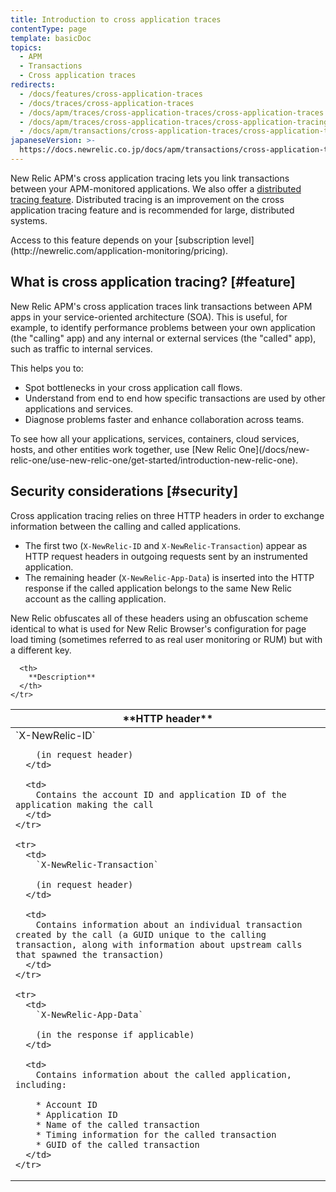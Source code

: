 ```yaml
---
title: Introduction to cross application traces
contentType: page
template: basicDoc
topics:
  - APM
  - Transactions
  - Cross application traces
redirects:
  - /docs/features/cross-application-traces
  - /docs/traces/cross-application-traces
  - /docs/apm/traces/cross-application-traces/cross-application-traces
  - /docs/apm/traces/cross-application-traces/cross-application-tracing
  - /docs/apm/transactions/cross-application-traces/cross-application-tracing
japaneseVersion: >-
  https://docs.newrelic.co.jp/docs/apm/transactions/cross-application-traces/introduction-cross-application-traces
---
```


New Relic APM's cross application tracing lets you link transactions between your APM-monitored applications. We also offer a [distributed tracing feature](/docs/apm/distributed-tracing/getting-started/introduction-distributed-tracing). Distributed tracing is an improvement on the cross application tracing feature and is recommended for large, distributed systems.

<Callout variant="tip">
  Access to this feature depends on your [subscription level](http://newrelic.com/application-monitoring/pricing).
</Callout>

## What is cross application tracing? [#feature]

New Relic APM's cross application traces link transactions between APM apps in your service-oriented architecture (SOA). This is useful, for example, to identify performance problems between your own application (the "calling" app) and any internal or external services (the "called" app), such as traffic to internal services.

This helps you to:

* Spot bottlenecks in your cross application call flows.
* Understand from end to end how specific transactions are used by other applications and services.
* Diagnose problems faster and enhance collaboration across teams.

<Callout variant="tip">
  To see how all your applications, services, containers, cloud services, hosts, and other entities work together, use [New Relic One](/docs/new-relic-one/use-new-relic-one/get-started/introduction-new-relic-one).
</Callout>

## Security considerations [#security]

Cross application tracing relies on three HTTP headers in order to exchange information between the calling and called applications.

* The first two (`X-NewRelic-ID` and `X-NewRelic-Transaction`) appear as HTTP request headers in outgoing requests sent by an instrumented application.
* The remaining header (`X-NewRelic-App-Data`) is inserted into the HTTP response if the called application belongs to the same New Relic account as the calling application.

New Relic obfuscates all of these headers using an obfuscation scheme identical to what is used for New Relic Browser's configuration for page load timing (sometimes referred to as real user monitoring or RUM) but with a different key.

<Table>
  <thead>
    <tr>
      <th width={250}>
        **HTTP header**
      </th>

      <th>
        **Description**
      </th>
    </tr>
  </thead>

  <tbody>
    <tr>
      <td>
        `X-NewRelic-ID`

        (in request header)
      </td>

      <td>
        Contains the account ID and application ID of the application making the call
      </td>
    </tr>

    <tr>
      <td>
        `X-NewRelic-Transaction`

        (in request header)
      </td>

      <td>
        Contains information about an individual transaction created by the call (a GUID unique to the calling transaction, along with information about upstream calls that spawned the transaction)
      </td>
    </tr>

    <tr>
      <td>
        `X-NewRelic-App-Data`

        (in the response if applicable)
      </td>

      <td>
        Contains information about the called application, including:

        * Account ID
        * Application ID
        * Name of the called transaction
        * Timing information for the called transaction
        * GUID of the called transaction
      </td>
    </tr>
  </tbody>
</Table>
